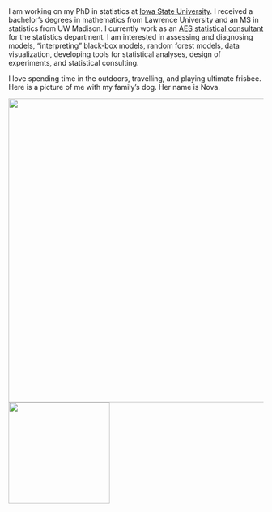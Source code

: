 
<br>

I am working on my PhD in statistics at [Iowa State University](https://www.stat.iastate.edu/). I received a bachelor's degrees in mathematics from Lawrence University and an MS in statistics from UW Madison. I currently work as an [AES statistical consultant](https://www.stat.iastate.edu/statistical-consulting) for the statistics department. I am interested in assessing and diagnosing models, "interpreting" black-box models, random forest models, data visualization, developing tools for statistical analyses, design of experiments, and statistical consulting.

I love spending time in the outdoors, travelling, and playing ultimate frisbee. Here is a picture of me with my family's dog. Her name is Nova.

<img src="/images/nova.png" width = 600 /> <img src="/images/rocks3.jpg" width = 200 />